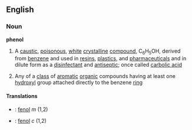 {{wikipedia}}
==English==
===Noun===
'''phenol'''
#A [[caustic]], [[poisonous]], [[white]] [[crystalline]] [[compound]], C<sub>6</sub>H<sub>5</sub>OH, derived from [[benzene]] and used in [[resin]]s, [[plastic]]s, and [[pharmaceutical]]s and in dilute form as a [[disinfectant]] and [[antiseptic]]; once called [[carbolic acid]]
#{{chemistry}} Any of a [[class]] of [[aromatic]] [[organic]] compounds having at least one [[hydroxyl]] group attached directly to the benzene [[ring]]

====Translations====
*{{cs}}: [[fenol]] ''m'' (1,2)
*{{sv}}: [[fenol]] ''c'' (1,2)